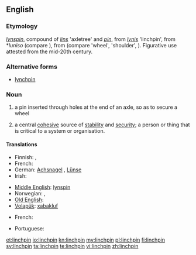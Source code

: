 ==English==

===Etymology===
{{etyl|enm}} ''[[lynspin]]'', compound of ''[[lins]]'' 'axletree' and ''[[pin]]'', from {{etyl|ang}} ''[[lynis]]'' 'linchpin', from {{etyl|gem-pro|en}} *''luniso'' (compare {{etyl|de|-}} {{term|Lünse}}), from {{etyl|ine-pro|en}} (compare {{etyl|cy|-}} {{term|olwyn}} 'wheel', {{etyl|hy|-}} {{term|ołn}} 'shoulder', {{etyl|sa|-}} {{term|āṇís}}). Figurative use attested from the mid-20th century.

===Alternative forms===
* [[lynchpin]]

===Noun===
{{en-noun}}

# a pin inserted through holes at the end of an axle, so as to secure a wheel
# {{figuratively}} a central [[cohesive]] source of [[stability]] and [[security]]; a person or thing that is critical to a system or organisation.

====Translations====
{{trans-top|a securing pin}}
* Finnish: {{t-|fi|sokka}}, {{t-|fi|rengassokka}}
* French: {{t+|fr|cheville|f}}
* German: [[Achsnagel]] {{m}}, [[Lünse]] {{f}}
* Irish: {{t-|ga|pionna rotha|m}}
{{trans-mid}}
* [[Middle English]]: [[lynspin]]
* Norwegian: {{t-|no|sikring|m}}, {{t-|no|splint|m}}
* [[Old English]]: {{t-|ang|lynis|m}}
* [[Volapük]]: [[xabakluf]]
{{trans-bottom}}
{{trans-top|central cohesive source of stability and security}}
* French: {{t+|fr|cheville ouvrière|f}}
{{trans-mid}}
* Portuguese: {{t+|pt|baluarte|m}}
{{trans-bottom}}

[[et:linchpin]]
[[io:linchpin]]
[[kn:linchpin]]
[[my:linchpin]]
[[pl:linchpin]]
[[fi:linchpin]]
[[sv:linchpin]]
[[ta:linchpin]]
[[te:linchpin]]
[[vi:linchpin]]
[[zh:linchpin]]